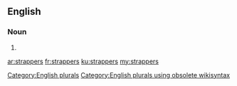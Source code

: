 ==English==

===Noun===
{{head|en}}

# {{plural of|strapper}}

[[Category:English plurals]][[Category:English plurals using obsolete wikisyntax]]

[[ar:strappers]]
[[fr:strappers]]
[[ku:strappers]]
[[my:strappers]]